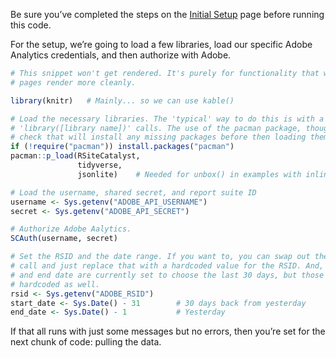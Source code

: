 Be sure you've completed the steps on the [Initial Setup](setup.html) page before running this code.

For the setup, we're going to load a few libraries, load our specific Adobe Analytics credentials, and then authorize with Adobe.

```r

# This snippet won't get rendered. It's purely for functionality that will make the web
# pages render more cleanly.

library(knitr)   # Mainly... so we can use kable()

```

```r
# Load the necessary libraries. The 'typical' way to do this is with a series of
# 'library([library name])' calls. The use of the pacman package, though, adds a
# check that will install any missing packages before then loading them.
if (!require("pacman")) install.packages("pacman")
pacman::p_load(RSiteCatalyst,
               tidyverse, 
               jsonlite)    # Needed for unbox() in examples with inline segments

# Load the username, shared secret, and report suite ID
username <- Sys.getenv("ADOBE_API_USERNAME")
secret <- Sys.getenv("ADOBE_API_SECRET")

# Authorize Adobe Aalytics.
SCAuth(username, secret)

# Set the RSID and the date range. If you want to, you can swap out the Sys.getenv()
# call and just replace that with a hardcoded value for the RSID. And, the start 
# and end date are currently set to choose the last 30 days, but those can be 
# hardcoded as well.
rsid <- Sys.getenv("ADOBE_RSID")
start_date <- Sys.Date() - 31        # 30 days back from yesterday
end_date <- Sys.Date() - 1           # Yesterday

```

If that all runs with just some messages but no errors, then you're set for the next chunk of code: pulling the data.
